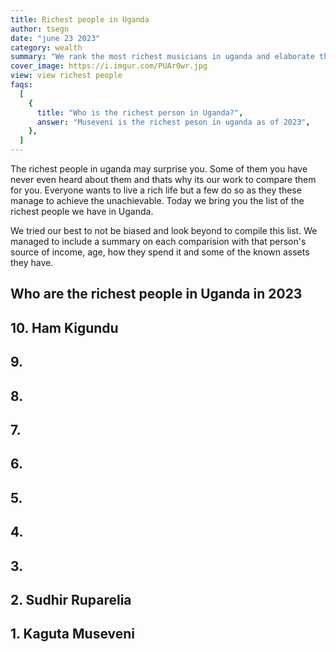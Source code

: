```yaml
---
title: Richest people in Uganda
author: tsegn
date: "june 23 2023"
category: wealth
summary: "We rank the most richest musicians in uganda and elaborate their wealth in greater length"
cover_image: https://i.imgur.com/PUAr0wr.jpg
view: view richest people
faqs:
  [
    {
      title: "Who is the richest person in Uganda?",
      answer: "Museveni is the richest peson in uganda as of 2023",
    },
  ]
---
```


The richest people in uganda may surprise you. Some of them you have never even heard about them and thats why its our work to compare them for you. Everyone wants to live a rich life but a few do so as they these manage to achieve the unachievable. Today we bring you the list of the richest people we have in Uganda.

We tried our best to not be biased and look beyond to compile this list. We managed to include a summary on each comparision with that person's source of income, age, how they spend it and some of the known assets they have.

## Who are the richest people in Uganda in 2023

## 10. Ham Kigundu

## 9.

## 8.

## 7.

## 6.

## 5.

## 4.

## 3.

## 2. Sudhir Ruparelia

## 1. Kaguta Museveni
